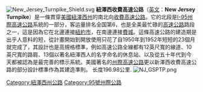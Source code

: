 {{unreferenced|time=2019-08-21T02:25:56+00:00}}
{{noteTA
|1=zh:新澤西;zh-hans:新泽西;zh-hk:新澤西;zh-sg:新泽西;zh-tw:紐澤西;
|d1=中国大陆：新泽西；台灣：紐澤西；香港：新澤西；新加坡、马来西亚：新泽西
|2=zh:郡;zh-hans:县;zh-hk:縣;zh-tw:郡;
|d2=中国大陆：县；台灣：郡；香港：縣
}}
[[File:New_Jersey_Turnpike_Shield.svg|right]]
'''紐澤西收費高速公路'''（[[英文|英文]]：'''New Jersey Turnpike'''）是一條貫穿[[美國|美國]][[紐澤西州|紐澤西州]]的南北向[[收費高速公路|收費高速公路]]。它的北段是[[I-95|I-95]][[州際高速公路|州際高速公路]]系統的一部分，客运量排名全国第6，也是全美最忙碌的[[高速公路|高速公路]]路段之一，這是因為它在北邊連接[[紐約市|紐約市]]，在南邊連接[[費城|費城]]。這條高速公路的建造期是出乎人意料的短，從計畫開始到開放使用只花了自1950年到1952年短短的23個月就完成了，其設計也是高規格標準，例如高速公路全線都有12英尺寬的線道、10英尺寬的路肩、13個以著名紐澤西人的名字命名的休息站、以及從五十年代到今天都被認為是最完善的標示系統。美國著名的[[州際高速公路|州際高速公路]]更以新澤西收費高速公路的部分設計標準作為其建造準則。
长度196.98公里.
[[File:NJ_GSPTP.png|thumb]]

{{交通小作品}}

[[Category:紐澤西州公路|Category:紐澤西州公路]]
[[Category:95號州際公路|Category:95號州際公路]]